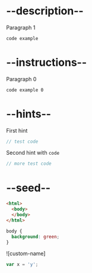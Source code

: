 
# --description--

Paragraph 1

```html
code example
```

# --instructions--

Paragraph 0

```html
code example 0
```

# --hints--

First hint

```js
// test code
```

Second hint with <code>code</code>

```js
// more test code
```


# --seed--

```html
<html>
  <body>
  </body>
</html>
```

```css
body {
  background: green;
}
```

![custom-name]

```js
var x = 'y';
```

<Script />
